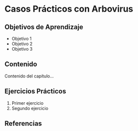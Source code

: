 # Casos Prácticos con Arbovirus

## Objetivos de Aprendizaje

- Objetivo 1
- Objetivo 2
- Objetivo 3

## Contenido

Contenido del capítulo...

## Ejercicios Prácticos

1. Primer ejercicio
2. Segundo ejercicio

## Referencias
